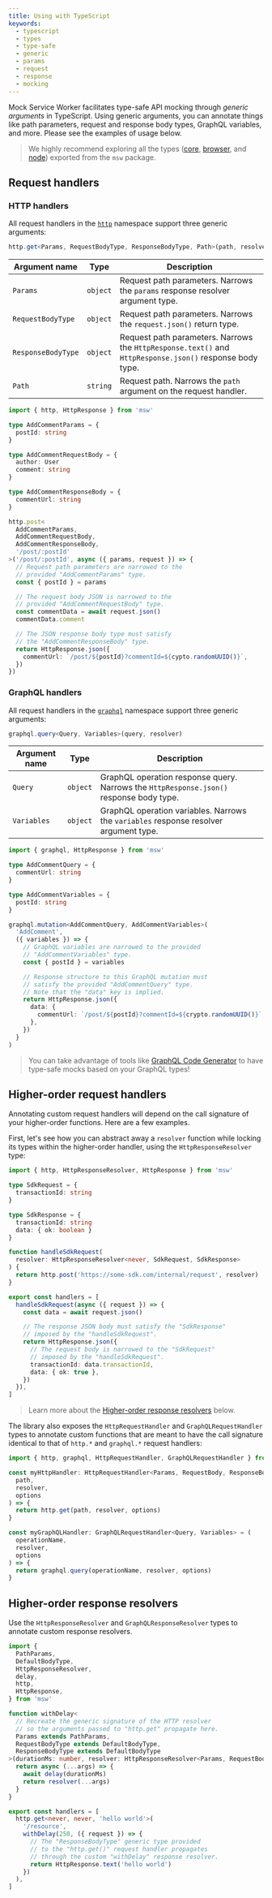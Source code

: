 ```yaml
---
title: Using with TypeScript
keywords:
  - typescript
  - types
  - type-safe
  - generic
  - params
  - request
  - response
  - mocking
---
```


Mock Service Worker facilitates type-safe API mocking through _generic arguments_ in TypeScript. Using generic arguments, you can annotate things like path parameters, request and response body types, GraphQL variables, and more. Please see the examples of usage below.

> We highly recommend exploring all the types ([core](https://github.com/mswjs/msw/blob/main/src/core/index.ts), [browser](https://github.com/mswjs/msw/blob/main/src/browser/index.ts), and [node](https://github.com/mswjs/msw/blob/main/src/node/index.ts)) exported from the `msw` package.

## Request handlers

### HTTP handlers

All request handlers in the [`http`](/docs/api/http) namespace support three generic arguments:

```ts
http.get<Params, RequestBodyType, ResponseBodyType, Path>(path, resolver)
```

| Argument name      | Type     | Description                                                                                              |
| ------------------ | -------- | -------------------------------------------------------------------------------------------------------- |
| `Params`           | `object` | Request path parameters. Narrows the `params` response resolver argument type.                           |
| `RequestBodyType`  | `object` | Request path parameters. Narrows the `request.json()` return type.                                       |
| `ResponseBodyType` | `object` | Request path parameters. Narrows the `HttpResponse.text()` and `HttpResponse.json()` response body type. |
| `Path`             | `string` | Request path. Narrows the `path` argument on the request handler.                                        |

```ts
import { http, HttpResponse } from 'msw'

type AddCommentParams = {
  postId: string
}

type AddCommentRequestBody = {
  author: User
  comment: string
}

type AddCommentResponseBody = {
  commentUrl: string
}

http.post<
  AddCommentParams,
  AddCommentRequestBody,
  AddCommentResponseBody,
  '/post/:postId'
>('/post/:postId', async ({ params, request }) => {
  // Request path parameters are narrowed to the
  // provided "AddCommentParams" type.
  const { postId } = params

  // The request body JSON is narrowed to the
  // provided "AddCommentRequestBody" type.
  const commentData = await request.json()
  commentData.comment

  // The JSON response body type must satisfy
  // the "AddCommentResponseBody" type.
  return HttpResponse.json({
    commentUrl: `/post/${postId}?commentId=${cypto.randomUUID()}`,
  })
})
```

### GraphQL handlers

All request handlers in the [`graphql`](/docs/api/graphql) namespace support three generic arguments:

```ts
graphql.query<Query, Variables>(query, resolver)
```

| Argument name | Type     | Description                                                                             |
| ------------- | -------- | --------------------------------------------------------------------------------------- |
| `Query`       | `object` | GraphQL operation response query. Narrows the `HttpResponse.json()` response body type. |
| `Variables`   | `object` | GraphQL operation variables. Narrows the `variables` response resolver argument type.   |

```ts
import { graphql, HttpResponse } from 'msw'

type AddCommentQuery = {
  commentUrl: string
}

type AddCommentVariables = {
  postId: string
}

graphql.mutation<AddCommentQuery, AddCommentVariables>(
  'AddComment',
  ({ variables }) => {
    // GraphQL variables are narrowed to the provided
    // "AddCommentVariables" type.
    const { postId } = variables

    // Response structure to this GraphQL mutation must
    // satisfy the provided "AddCommentQuery" type.
    // Note that the "data" key is implied.
    return HttpResponse.json({
      data: {
        commentUrl: `/post/${postId}?commentId=${crypto.randomUUID()}`,
      },
    })
  }
)
```

> You can take advantage of tools like [GraphQL Code Generator](https://the-guild.dev/graphql/codegen) to have type-safe mocks based on your GraphQL types!

## Higher-order request handlers

Annotating custom request handlers will depend on the call signature of your higher-order functions. Here are a few examples.

First, let's see how you can abstract away a `resolver` function while locking its types within the higher-order handler, using the `HttpResponseResolver` type:

```ts
import { http, HttpResponseResolver, HttpResponse } from 'msw'

type SdkRequest = {
  transactionId: string
}

type SdkResponse = {
  transactionId: string
  data: { ok: boolean }
}

function handleSdkRequest(
  resolver: HttpResponseResolver<never, SdkRequest, SdkResponse>
) {
  return http.post('https://some-sdk.com/internal/request', resolver)
}

export const handlers = [
  handleSdkRequest(async ({ request }) => {
    const data = await request.json()

    // The response JSON body must satisfy the "SdkResponse"
    // imposed by the "handleSdkRequest".
    return HttpResponse.json({
      // The request body is narrowed to the "SdkRequest"
      // imposed by the "handleSdkRequest".
      transactionId: data.transactionId,
      data: { ok: true },
    })
  }),
]
```

> Learn more about the [Higher-order response resolvers](#higher-order-response-resolvers) below.

The library also exposes the `HttpRequestHandler` and `GraphQLRequestHandler` types to annotate custom functions that are meant to have the call signature identical to that of `http.*` and `graphql.*` request handlers:

```ts
import { http, graphql, HttpRequestHandler, GraphQLRequestHandler } from 'msw'

const myHttpHandler: HttpRequestHandler<Params, RequestBody, ResponseBody> = (
  path,
  resolver,
  options
) => {
  return http.get(path, resolver, options)
}

const myGraphQLHandler: GraphQLRequestHandler<Query, Variables> = (
  operationName,
  resolver,
  options
) => {
  return graphql.query(operationName, resolver, options)
}
```

## Higher-order response resolvers

Use the `HttpResponseResolver` and `GraphQLResponseResolver` types to annotate custom response resolvers.

```ts
import {
  PathParams,
  DefaultBodyType,
  HttpResponseResolver,
  delay,
  http,
  HttpResponse,
} from 'msw'

function withDelay<
  // Recreate the generic signature of the HTTP resolver
  // so the arguments passed to "http.get" propagate here.
  Params extends PathParams,
  RequestBodyType extends DefaultBodyType,
  ResponseBodyType extends DefaultBodyType
>(durationMs: number, resolver: HttpResponseResolver<Params, RequestBodyType, ResponseBodyType>): HttpResponseResolver<Params, RequestBodyType, ResponseBodyType> {
  return async (...args) => {
    await delay(durationMs)
    return resolver(...args)
  }
}

export const handlers = [
  http.get<never, never, 'hello world'>(
    '/resource',
    withDelay(250, ({ request }) => {
      // The "ResponseBodyType" generic type provided
      // to the "http.get()" request handler propagates
      // through the custom "withDelay" response resolver.
      return HttpResponse.text('hello world')
    })
  ),
]
```
